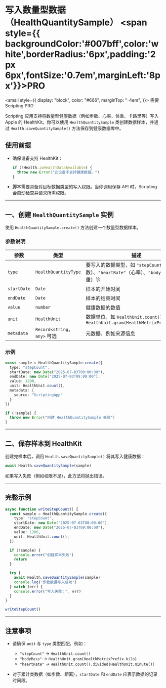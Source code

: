 # 写入数量型数据（HealthQuantitySample） <span style={{ backgroundColor:'#007bff',color:'white',borderRadius:'6px',padding:'2px 6px',fontSize:'0.7em',marginLeft:'8px'}}>PRO</span>

<small
  style={{
    display: "block",
    color: "#666",
    marginTop: "-4em",
  }}>
  需要 Scripting PRO
</small>

Scripting 应用支持将数量型健康数据（例如步数、心率、体重、卡路里等）写入 Apple 的 HealthKit。你可以使用 `HealthQuantitySample` 类创建数据样本，并通过 `Health.saveQuantitySample()` 方法保存到健康数据库中。

## 使用前提

* 确保设备支持 HealthKit：

  ```ts
  if (!Health.isHealthDataAvailable) {
    throw new Error("此设备不支持健康数据。")
  }
  ```

* 脚本需要具备对目标数据类型的写入权限。当你调用保存 API 时，Scripting 会自动检查并请求所需权限。

---

## 一、创建 `HealthQuantitySample` 实例

使用 `HealthQuantitySample.create()` 方法创建一个数量型数据样本。

### 参数说明

| 参数          | 类型                       | 描述                                                               |
| ----------- | ------------------------ | ---------------------------------------------------------------- |
| `type`      | `HealthQuantityType`     | 要写入的数据类型，如 `"stepCount"`（步数）、`"heartRate"`（心率）、`"bodyMass"`（体重）等 |
| `startDate` | `Date`                   | 样本的开始时间                                                          |
| `endDate`   | `Date`                   | 样本的结束时间                                                          |
| `value`     | `number`                 | 健康数据的数值                                                          |
| `unit`      | `HealthUnit`             | 数据单位，如 `HealthUnit.count()`、`HealthUnit.gram(HealthMetrixPrefix.kilo)`              |
| `metadata`  | `Record<string, any>` 可选 | 元数据，例如来源信息                                                       |

### 示例

```ts
const sample = HealthQuantitySample.create({
  type: "stepCount",
  startDate: new Date("2025-07-03T08:00:00"),
  endDate: new Date("2025-07-03T09:00:00"),
  value: 1200,
  unit: HealthUnit.count(),
  metadata: {
    source: "ScriptingApp"
  }
})

if (!sample) {
  throw new Error("创建 HealthQuantitySample 失败")
}
```

---

## 二、保存样本到 HealthKit

创建完样本后，调用 `Health.saveQuantitySample()` 将其写入健康数据：

```ts
await Health.saveQuantitySample(sample)
```

如果写入失败（例如权限不足），此方法将抛出错误。

---

## 完整示例

```ts
async function writeStepCount() {
  const sample = HealthQuantitySample.create({
    type: "stepCount",
    startDate: new Date("2025-07-03T08:00:00"),
    endDate: new Date("2025-07-03T09:00:00"),
    value: 1200,
    unit: HealthUnit.count(),
  })

  if (!sample) {
    console.error("创建样本失败")
    return
  }

  try {
    await Health.saveQuantitySample(sample)
    console.log("步数数据写入成功")
  } catch (err) {
    console.error("写入失败：", err)
  }
}

writeStepCount()
```

---

## 注意事项

* 请确保 `unit` 与 `type` 类型匹配，例如：

  * `"stepCount"` → `HealthUnit.count()`
  * `"bodyMass"` → `HealthUnit.gram(HealthMetrixPrefix.kilo)`
  * `"heartRate"` → `HealthUnit.count().divided(HealthUnit.minute())`
* 对于累计类数据（如步数、距离），`startDate` 和 `endDate` 应表示数据的记录时间段。
